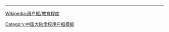 {{Userbox
  |border-c = #003AA3
  |border-s = 1
  |id            = UCAS
  |id-c         = #FFFFFF
  |id-s         = 12
  |id-fc        = #003AA3
  |info-c      = #003AA3
  |info-s      = 10
  |info-fc     = #FFFFFF
  |info          = 这个用户是'''[[中国科学院大学|<span class="org", style="color: #FFFFFF">中国科学院大学</span>]]'''的校友、学生或教师。
}}<includeonly>[[Category:中国科学院大学维基人|{{PAGENAME}}]]</includeonly>
<noinclude>
<div style="clear:both">
----
[[Wikipedia:用户框/教育程度]]</div>
{{UF-hcard-part}}
[[Category:中国大陆学校用户框模板]]
</noinclude>